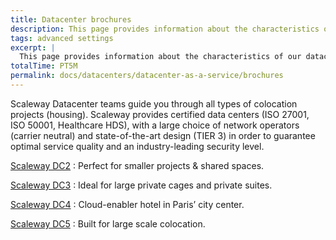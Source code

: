 ```yaml
---
title: Datacenter brochures
description: This page provides information about the characteristics of our datacenters.
tags: advanced settings
excerpt: |
  This page provides information about the characteristics of our datacenters.
totalTime: PT5M
permalink: docs/datacenters/datacenter-as-a-service/brochures
---
```


Scaleway Datacenter teams guide you through all types of colocation projects (housing). Scaleway provides certified data centers (ISO 27001, ISO 50001, Healthcare HDS), with a large choice of network operators (carrier neutral) and state-of-the-art design (TIER 3) in order to guarantee optimal service quality and an industry-leading security level.


[Scaleway DC2](assets/scaleway-dc2.pdf)
: Perfect for smaller projects & shared spaces. 

[Scaleway DC3](assets/scaleway-dc3.pdf)
: Ideal for large private cages and private suites. 

[Scaleway DC4](assets/scaleway-dc4.pdf)
: Cloud-enabler hotel in Paris’ city center.

[Scaleway DC5](assets/scaleway-dc5.pdf)
: Built for large scale colocation. 

